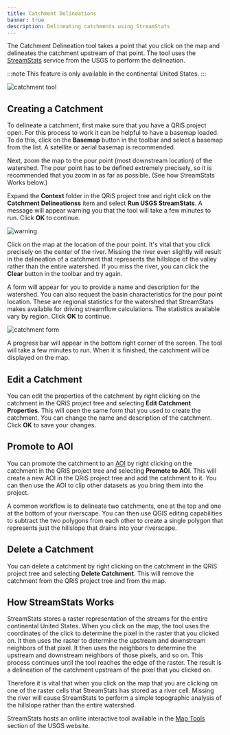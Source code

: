 ```yaml
---
title: Catchment Delineations
banner: true
description: Delineating catchments using StreamStats 
---
```


The Catchment Delineation tool takes a point that you click on the map and delineates the catchment upstream of that point. The tool uses the [StreamStats](https://streamstats.usgs.gov/ss/) service from the USGS to perform the delineation.

:::note
This feature is only available in the continental United States.
:::

![catchment tool](/images/software-help/watershed-catchments/watershed-catchment-overview.png)

## Creating a Catchment

To delineate a catchment, first make sure that you have a QRiS project open. For this process to work it can be helpful to have a basemap loaded. To do this, click on the **Basemap** button in the toolbar and select a basemap from the list. A satellite or aerial basemap is recommended.

Next, zoom the map to the pour point (most downstream location) of the watershed. The pour point has to be defined extremely precisely, so it is recommended that you zoom in as far as possible. (See how StreamStats Works below.)

Expand the **Context** folder in the QRiS project tree and right click on the **Catchment Delineationss** item and select **Run USGS StreamStats**. A message will appear warning you that the tool will take a few minutes to run. Click **OK** to continue.

![warning](/images/software-help/watershed-catchments/watershed-catchment-warning.png)

Click on the map at the location of the pour point. It's vital that you click precisely on the center of the river. Missing the river even slightly will result in the delineation of a catchment that represents the hillslope of the valley rather than the entire watershed. If you miss the river, you can click the **Clear** button in the toolbar and try again.

A form will appear for you to provide a name and description for the watershed. You can also request the basin characteristics for the pour point location. These are regional statistics for the watershed that StreamStats makes available for driving streamflow calculations. The statistics available vary by region. Click **OK** to continue.

![catchment form](/images/software-help/watershed-catchments/watershed-catchment.png)

A progress bar will appear in the bottom right corner of the screen. The tool will take a few minutes to run. When it is finished, the catchment will be displayed on the map.

## Edit a Catchment

You can edit the properties of the catchment by right clicking on the catchment in the QRiS project tree and selecting **Edit Catchment Properties**. This will open the same form that you used to create the catchment. You can change the name and description of the catchment. Click **OK** to save your changes.

## Promote to AOI

You can promote the catchment to an [AOI](/software-help/aoi) by right clicking on the catchment in the QRiS project tree and selecting **Promote to AOI**. This will create a new AOI in the QRiS project tree and add the catchment to it. You can then use the AOI to clip other datasets as you bring them into the project.

A common workflow is to delineate two catchments, one at the top and one at the bottom of your riverscape. You can then use QGIS editing capabilities to subtract the two polygons from each other to create a single polygon that represents just the hillslope that drains into your riverscape.

## Delete a Catchment

You can delete a catchment by right clicking on the catchment in the QRiS project tree and selecting **Delete Catchment**. This will remove the catchment from the QRiS project tree and from the map.

## How StreamStats Works

StreamStats stores a raster representation of the streams for the entire continental United States. When you click on the map, the tool uses the coordinates of the click to determine the pixel in the raster that you clicked on. It then uses the raster to determine the upstream and downstream neighbors of that pixel. It then uses the neighbors to determine the upstream and downstream neighbors of those pixels, and so on. This process continues until the tool reaches the edge of the raster. The result is a delineation of the catchment upstream of the pixel that you clicked on.

Therefore it is vital that when you click on the map that you are clicking on one of the raster cells that StreamStats has stored as a river cell. Missing the river will cause StreamStats to perform a simple topographic analysis of the hillslope rather than the entire watershed.

StreamStats hosts an online interactive tool available in the [Map Tools](https://www.usgs.gov/streamstats) section of the USGS website.

